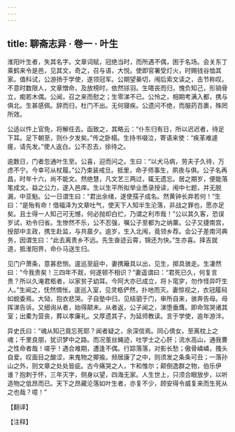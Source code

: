 ```yaml
---
---
---
```

title: 聊斋志异 · 卷一 · 叶生
---

淮阳叶生者，失其名字。文章词赋，冠绝当时，而所遇不偶，困于名场。会关东丁乘鹤来令是邑，见其文，奇之，召与语，大悦。使即官署受灯火，时赐钱谷恤其家。值科试，公游扬于学使，遂领冠军。公期望綦切，闱后索文读之，击节称叹。不意时数限人，文章憎命，及放榜时，依然铩羽。生嗒丧而归，愧负知己，形销骨立，痴若木偶。公闻，召之来而慰之；生零涕不已。公怜之，相期考满入都，携与俱北。生甚感佩。辞而归，杜门不出。无何寝疾。公遗问不绝，而服药百裹，殊罔所效。

公适以忤上官免，将解任去。函致之，其略云：“仆东归有日，所以迟迟者，待足下耳。足下朝至，则仆夕发矣。”传之卧榻。生持书啜泣，寄语来使：“疾革难遽瘥，请先发。”使人返白。公不忍去，徐待之。

逾数日，门者忽通叶生至。公喜，迎而问之。生曰：“以犬马病，劳夫子久待，万虑不宁。今幸可从杖履。”公乃束装戒旦。抵里，命子师事生，夙夜与俱。公子名再昌，时年十六，尚不能文。然绝慧，凡文艺三两过，辄无遗忘。居之期岁，便能落笔成文。益之公力，遂入邑痒。生以生平所拟举业悉录授读，闱中七题，并无脱漏，中亚魁。公一日谓生曰：“君出余绪，遂使孺子成名。然黄钟长弃若何！”生曰：“是殆有命！借福泽为文章吐气，使天下人知半生沦落，非战之罪也，愿亦足矣。且士得一人知己可无憾，何必抛却白纻，乃谓之利市哉！”公以其久客，恐误岁试，劝令归省。生惨然不乐，公不忍强，嘱公子至都为之纳粟。公子又捷南宫，授部中主政，携生赴监，与共晨夕。逾岁，生入北闱，竟领乡荐。会公子差南河典务，因谓生曰：“此去离贵乡不远。先生奋迹云霄，锦还为快。”生亦喜。择吉就道，抵淮阳界，命仆马送生归。

见门户萧条，意甚悲恻。逡巡至庭中，妻携簸具以出，见生，掷具骇走。生凄然曰：“今我贵矣！三四年不觌，何遂顿不相识？”妻遥谓曰：“君死已久，何复言贵？所以久淹君柩者，以家贫子幼耳。今阿大亦已成立，将卜窀穸，勿作怪异吓生人。”生闻之，怃然惆怅。逡巡入室，见灵柩俨然，扑地而灭。妻惊视之，衣冠履舄如蜕委焉。大恸，抱衣悲哭。子自塾中归，见结驷于门，审所自来，骇奔告母。母挥涕告诉。又细询从者，始得颠末。从者返，公子闻之，涕堕垂膺。即命驾哭诸其室；出橐为营丧，葬以孝廉礼。又厚遗其子，为延师教读。言于学使，逾年游泮。

异史氏曰：“魂从知己竟忘死耶？闻者疑之，余深信焉。同心倩女，至离枕上之魂；千里良朋，犹识梦中之路。而况茧丝蝇迹，吐学士之心肝；流水高山，通我曹之性命者哉！嗟乎！遇合难期，遭逢不偶。行踪落落，对影长愁；傲骨嶙嶙，搔头自爱。叹面目之酸涩，来鬼物之揶揄。频居康了之中，则须发之条条可丑；一落孙山之外，则文章之处处皆疵。古今痛哭之人，卞和惟尔；颠倒逸群之物，伯乐伊谁？抱刺于怀，三年灭字，侧身以望，四海无家。人生世上，只须合眼放步，以听造物之低昂而已。天下之昂藏沦落如叶生者，亦复不少，顾安得令威复来而生死从之也哉？噫！”

【翻译】

【注释】

